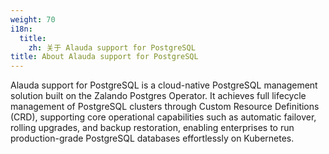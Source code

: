 ```yaml
---
weight: 70
i18n:
  title:
    zh: 关于 Alauda support for PostgreSQL
title: About Alauda support for PostgreSQL
---
```


Alauda support for PostgreSQL is a cloud-native PostgreSQL management solution built on the Zalando Postgres Operator. It achieves full lifecycle management of PostgreSQL clusters through Custom Resource Definitions (CRD), supporting core operational capabilities such as automatic failover, rolling upgrades, and backup restoration, enabling enterprises to run production-grade PostgreSQL databases effortlessly on Kubernetes.

<ExternalSite name="postgresql" href="/intro" />
